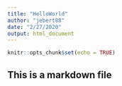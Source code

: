 ```yaml
---
title: "HelloWorld"
author: "jebert88"
date: "2/27/2020"
output: html_document
---
```


```r
knitr::opts_chunk$set(echo = TRUE)
```

## This is a markdown file
